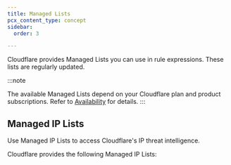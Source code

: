 ```yaml
---
title: Managed Lists
pcx_content_type: concept
sidebar:
  order: 3

---
```



Cloudflare provides Managed Lists you can use in rule expressions. These lists are regularly updated.

:::note

The available Managed Lists depend on your Cloudflare plan and product subscriptions. Refer to [Availability](/waf/tools/lists/#availability) for details. 
:::

## Managed IP Lists

Use Managed IP Lists to access Cloudflare's IP threat intelligence.

Cloudflare provides the following Managed IP Lists:

<Render file="managed-lists" product="waf" />
